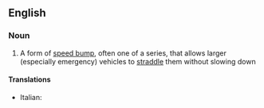 ==English==

===Noun===
{{wikipedia}}
{{en-noun|head=[[speed]] [[cushion]]}}

# A form of [[speed bump]], often one of a series, that allows larger (especially emergency) vehicles to [[straddle]] them without slowing down

====Translations====
{{trans-top|speed cushion}}
*Italian: {{t|it|cuscino berlinese|m}}
{{trans-mid}}

{{trans-bottom}}